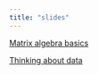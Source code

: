 ```yaml
---
title: "slides"
---
```


[Matrix algebra basics](matrix24.html)

[Thinking about data](matrix24.qmd)